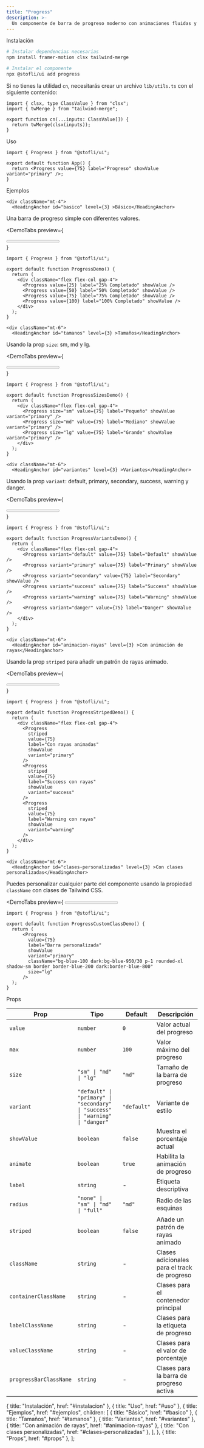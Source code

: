 ```yaml
---
title: "Progress"
description: >-
  Un componente de barra de progreso moderno con animaciones fluidas y diferentes variantes de estilo.
---
```


<div className="mt-10 space-y-8">
  <div>
    <HeadingAnchor id="instalacion">Instalación</HeadingAnchor>

```bash
# Instalar dependencias necesarias
npm install framer-motion clsx tailwind-merge

# Instalar el componente
npx @stofli/ui add progress
```

Si no tienes la utilidad `cn`, necesitarás crear un archivo `lib/utils.ts` con el siguiente contenido:

```tsx
import { clsx, type ClassValue } from "clsx";
import { twMerge } from "tailwind-merge";

export function cn(...inputs: ClassValue[]) {
  return twMerge(clsx(inputs));
}
```

  </div>

  <div>
    <HeadingAnchor id="uso">Uso</HeadingAnchor>

```tsx
import { Progress } from "@stofli/ui";

export default function App() {
  return <Progress value={75} label="Progreso" showValue variant="primary" />;
}
```

  </div>

  <div>
    <HeadingAnchor id="ejemplos">Ejemplos</HeadingAnchor>

    <div className="mt-4">
      <HeadingAnchor id="basico" level={3} >Básico</HeadingAnchor>

Una barra de progreso simple con diferentes valores.

<DemoTabs
  preview={
    <div className="flex flex-col gap-4">
      <Progress value={25} label="25% Completado" showValue />
      <Progress value={50} label="50% Completado" showValue />
      <Progress value={75} label="75% Completado" showValue />
      <Progress value={100} label="100% Completado" showValue />
    </div>
  }
>
```tsx
import { Progress } from "@stofli/ui";

export default function ProgressDemo() {
  return (
    <div className="flex flex-col gap-4">
      <Progress value={25} label="25% Completado" showValue />
      <Progress value={50} label="50% Completado" showValue />
      <Progress value={75} label="75% Completado" showValue />
      <Progress value={100} label="100% Completado" showValue />
    </div>
  );
}
```
</DemoTabs>
    </div>

    <div className="mt-6">
      <HeadingAnchor id="tamanos" level={3} >Tamaños</HeadingAnchor>

Usando la prop `size`: sm, md y lg.

<DemoTabs
  preview={
    <div className="flex flex-col gap-4">
      <Progress size="sm" value={75} label="Pequeño" showValue variant="primary" />
      <Progress size="md" value={75} label="Mediano" showValue variant="primary" />
      <Progress size="lg" value={75} label="Grande" showValue variant="primary" />
    </div>
  }
>
```tsx
import { Progress } from "@stofli/ui";

export default function ProgressSizesDemo() {
  return (
    <div className="flex flex-col gap-4">
      <Progress size="sm" value={75} label="Pequeño" showValue variant="primary" />
      <Progress size="md" value={75} label="Mediano" showValue variant="primary" />
      <Progress size="lg" value={75} label="Grande" showValue variant="primary" />
    </div>
  );
}
```
</DemoTabs>
    </div>

    <div className="mt-6">
      <HeadingAnchor id="variantes" level={3} >Variantes</HeadingAnchor>

Usando la prop `variant`: default, primary, secondary, success, warning y danger.

<DemoTabs
  preview={
    <div className="flex flex-col gap-4">
      <Progress variant="default" value={75} label="Default" showValue />
      <Progress variant="primary" value={75} label="Primary" showValue />
      <Progress variant="secondary" value={75} label="Secondary" showValue />
      <Progress variant="success" value={75} label="Success" showValue />
      <Progress variant="warning" value={75} label="Warning" showValue />
      <Progress variant="danger" value={75} label="Danger" showValue />
    </div>
  }
>
```tsx
import { Progress } from "@stofli/ui";

export default function ProgressVariantsDemo() {
  return (
    <div className="flex flex-col gap-4">
      <Progress variant="default" value={75} label="Default" showValue />
      <Progress variant="primary" value={75} label="Primary" showValue />
      <Progress variant="secondary" value={75} label="Secondary" showValue />
      <Progress variant="success" value={75} label="Success" showValue />
      <Progress variant="warning" value={75} label="Warning" showValue />
      <Progress variant="danger" value={75} label="Danger" showValue />
    </div>
  );
}
```
</DemoTabs>
    </div>

    <div className="mt-6">
      <HeadingAnchor id="animacion-rayas" level={3} >Con animación de rayas</HeadingAnchor>

Usando la prop `striped` para añadir un patrón de rayas animado.

<DemoTabs
  preview={
    <div className="flex flex-col gap-4">
      <Progress 
        striped 
        value={75} 
        label="Con rayas animadas" 
        showValue 
        variant="primary"
      />
      <Progress 
        striped 
        value={75} 
        label="Success con rayas" 
        showValue 
        variant="success"
      />
      <Progress 
        striped 
        value={75} 
        label="Warning con rayas" 
        showValue 
        variant="warning"
      />
    </div>
  }
>
```tsx
import { Progress } from "@stofli/ui";

export default function ProgressStripedDemo() {
  return (
    <div className="flex flex-col gap-4">
      <Progress 
        striped 
        value={75} 
        label="Con rayas animadas" 
        showValue 
        variant="primary"
      />
      <Progress 
        striped 
        value={75} 
        label="Success con rayas" 
        showValue 
        variant="success"
      />
      <Progress 
        striped 
        value={75} 
        label="Warning con rayas" 
        showValue 
        variant="warning"
      />
    </div>
  );
}
```
</DemoTabs>
    </div>

    <div className="mt-6">
      <HeadingAnchor id="clases-personalizadas" level={3} >Con clases personalizadas</HeadingAnchor>

Puedes personalizar cualquier parte del componente usando la propiedad `className` con clases de Tailwind CSS.

<DemoTabs
  preview={
      <Progress 
        value={75} 
        label="Barra personalizada" 
        showValue 
        variant="primary"
        className="bg-blue-100 dark:bg-blue-950/30 p-1 rounded-xl shadow-sm border border-blue-200 dark:border-blue-800"
        size="lg"
      />
  }
>
```tsx
import { Progress } from "@stofli/ui";

export default function ProgressCustomClassDemo() {
  return (
      <Progress 
        value={75} 
        label="Barra personalizada" 
        showValue 
        variant="primary"
        className="bg-blue-100 dark:bg-blue-950/30 p-1 rounded-xl shadow-sm border border-blue-200 dark:border-blue-800"
        size="lg"
      />
  );
}
```
</DemoTabs>
    </div>
  </div>

  <div>
    <HeadingAnchor id="props">Props</HeadingAnchor>

| Prop                   | Tipo                                                                          | Default     | Descripción                                  |
| ---------------------- | ----------------------------------------------------------------------------- | ----------- | -------------------------------------------- |
| `value`                | `number`                                                                      | `0`         | Valor actual del progreso                    |
| `max`                  | `number`                                                                      | `100`       | Valor máximo del progreso                    |
| `size`                 | `"sm" \| "md" \| "lg"`                                                        | `"md"`      | Tamaño de la barra de progreso               |
| `variant`              | `"default" \| "primary" \| "secondary" \| "success" \| "warning" \| "danger"` | `"default"` | Variante de estilo                           |
| `showValue`            | `boolean`                                                                     | `false`     | Muestra el porcentaje actual                 |
| `animate`              | `boolean`                                                                     | `true`      | Habilita la animación de progreso            |
| `label`                | `string`                                                                      | -           | Etiqueta descriptiva                         |
| `radius`               | `"none" \| "sm" \| "md" \| "full"`                                            | `"md"`      | Radio de las esquinas                        |
| `striped`              | `boolean`                                                                     | `false`     | Añade un patrón de rayas animado             |
| `className`            | `string`                                                                      | -           | Clases adicionales para el track de progreso |
| `containerClassName`   | `string`                                                                      | -           | Clases para el contenedor principal          |
| `labelClassName`       | `string`                                                                      | -           | Clases para la etiqueta de progreso          |
| `valueClassName`       | `string`                                                                      | -           | Clases para el valor de porcentaje           |
| `progressBarClassName` | `string`                                                                      | -           | Clases para la barra de progreso activa      |

  </div>
</div>

  { title: "Instalación", href: "#instalacion" },
  { title: "Uso", href: "#uso" },
  {
    title: "Ejemplos",
    href: "#ejemplos",
    children: [
      { title: "Básico", href: "#basico" },
      { title: "Tamaños", href: "#tamanos" },
      { title: "Variantes", href: "#variantes" },
      { title: "Con animación de rayas", href: "#animacion-rayas" },
      { title: "Con clases personalizadas", href: "#clases-personalizadas" },
    ],
  },
  { title: "Props", href: "#props" },
];

